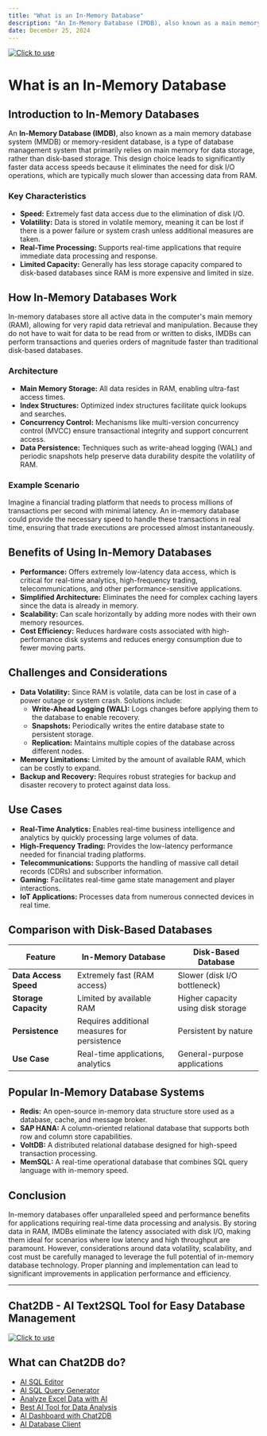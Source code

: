 ```yaml
---
title: "What is an In-Memory Database"
description: "An In-Memory Database (IMDB), also known as a main memory database system (MMDB) or memory-resident database, is a type of database management system that primarily relies on main memory for data storage, rather than disk-based storage."
date: December 25, 2024
---
```

[![Click to use](/image/blog/bg/chat2db1.png)](https://app.chat2db.ai/)
# What is an In-Memory Database

## Introduction to In-Memory Databases

An **In-Memory Database (IMDB)**, also known as a main memory database system (MMDB) or memory-resident database, is a type of database management system that primarily relies on main memory for data storage, rather than disk-based storage. This design choice leads to significantly faster data access speeds because it eliminates the need for disk I/O operations, which are typically much slower than accessing data from RAM.

### Key Characteristics

- **Speed:** Extremely fast data access due to the elimination of disk I/O.
- **Volatility:** Data is stored in volatile memory, meaning it can be lost if there is a power failure or system crash unless additional measures are taken.
- **Real-Time Processing:** Supports real-time applications that require immediate data processing and response.
- **Limited Capacity:** Generally has less storage capacity compared to disk-based databases since RAM is more expensive and limited in size.

## How In-Memory Databases Work

In-memory databases store all active data in the computer's main memory (RAM), allowing for very rapid data retrieval and manipulation. Because they do not have to wait for data to be read from or written to disks, IMDBs can perform transactions and queries orders of magnitude faster than traditional disk-based databases.

### Architecture

- **Main Memory Storage:** All data resides in RAM, enabling ultra-fast access times.
- **Index Structures:** Optimized index structures facilitate quick lookups and searches.
- **Concurrency Control:** Mechanisms like multi-version concurrency control (MVCC) ensure transactional integrity and support concurrent access.
- **Data Persistence:** Techniques such as write-ahead logging (WAL) and periodic snapshots help preserve data durability despite the volatility of RAM.

### Example Scenario

Imagine a financial trading platform that needs to process millions of transactions per second with minimal latency. An in-memory database could provide the necessary speed to handle these transactions in real time, ensuring that trade executions are processed almost instantaneously.

## Benefits of Using In-Memory Databases

- **Performance:** Offers extremely low-latency data access, which is critical for real-time analytics, high-frequency trading, telecommunications, and other performance-sensitive applications.
- **Simplified Architecture:** Eliminates the need for complex caching layers since the data is already in memory.
- **Scalability:** Can scale horizontally by adding more nodes with their own memory resources.
- **Cost Efficiency:** Reduces hardware costs associated with high-performance disk systems and reduces energy consumption due to fewer moving parts.

## Challenges and Considerations

- **Data Volatility:** Since RAM is volatile, data can be lost in case of a power outage or system crash. Solutions include:
  - **Write-Ahead Logging (WAL):** Logs changes before applying them to the database to enable recovery.
  - **Snapshots:** Periodically writes the entire database state to persistent storage.
  - **Replication:** Maintains multiple copies of the database across different nodes.
- **Memory Limitations:** Limited by the amount of available RAM, which can be costly to expand.
- **Backup and Recovery:** Requires robust strategies for backup and disaster recovery to protect against data loss.

## Use Cases

- **Real-Time Analytics:** Enables real-time business intelligence and analytics by quickly processing large volumes of data.
- **High-Frequency Trading:** Provides the low-latency performance needed for financial trading platforms.
- **Telecommunications:** Supports the handling of massive call detail records (CDRs) and subscriber information.
- **Gaming:** Facilitates real-time game state management and player interactions.
- **IoT Applications:** Processes data from numerous connected devices in real time.

## Comparison with Disk-Based Databases

| Feature               | In-Memory Database                          | Disk-Based Database                         |
|-----------------------|---------------------------------------------|---------------------------------------------|
| **Data Access Speed**  | Extremely fast (RAM access)                 | Slower (disk I/O bottleneck)                |
| **Storage Capacity**   | Limited by available RAM                    | Higher capacity using disk storage          |
| **Persistence**        | Requires additional measures for persistence| Persistent by nature                        |
| **Use Case**           | Real-time applications, analytics           | General-purpose applications                |

## Popular In-Memory Database Systems

- **Redis:** An open-source in-memory data structure store used as a database, cache, and message broker.
- **SAP HANA:** A column-oriented relational database that supports both row and column store capabilities.
- **VoltDB:** A distributed relational database designed for high-speed transaction processing.
- **MemSQL:** A real-time operational database that combines SQL query language with in-memory speed.

## Conclusion

In-memory databases offer unparalleled speed and performance benefits for applications requiring real-time data processing and analysis. By storing data in RAM, IMDBs eliminate the latency associated with disk I/O, making them ideal for scenarios where low latency and high throughput are paramount. However, considerations around data volatility, scalability, and cost must be carefully managed to leverage the full potential of in-memory database technology. Proper planning and implementation can lead to significant improvements in application performance and efficiency.

---

## Chat2DB - AI Text2SQL Tool for Easy Database Management

[![Click to use](/image/blog/chat2db.png)](https://app.chat2db.ai/)

## What can Chat2DB do?

- [AI SQL Editor](https://chat2db.ai/feature/AI%20SQL%20Editor)
- [AI SQL Query Generator](https://chat2db.ai/feature/AI%20SQL%20Query%20Generator)
- [Analyze Excel Data with AI](https://chat2db.ai/feature/Analyze%20Excel%20Data%20with%20AI)
- [Best AI Tool for Data Analysis](https://chat2db.ai/feature/Best%20AI%20Tool%20for%20Data%20Analysis)
- [AI Dashboard with Chat2DB](https://chat2db.ai/feature/AI%20Dashboard%20with%20Chat2DB)
- [AI Database Client](https://chat2db.ai/feature/AI%20Database%20Client)
